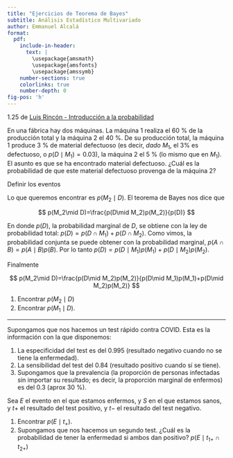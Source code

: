 ```yaml
---
title: "Ejercicios de Teorema de Bayes"
subtitle: Análisis Estadístico Multivariado
author: Emmanuel Alcalá
format:
  pdf: 
    include-in-header: 
      text: |
        \usepackage{amsmath}
        \usepackage{amsfonts}
        \usepackage{amssymb}
    number-sections: true
    colorlinks: true
    number-depth: 0
fig-pos: 'h'
---
```


1.25 de [Luis Rincón - Introducción a la probabilidad](https://lya.fciencias.unam.mx/lars/Publicaciones/proba1-2014.pdf)

En una fábrica hay dos máquinas. La máquina 1 realiza el 60 % de la producción total y la máquina 2 el 40 %. De su producción total, la máquina 1 produce 3 % de material defectuoso (es decir, *dado* $M_1$, el 3% es defectuoso, o $p(D\mid M_1)=0.03$), la máquina 2 el 5 % (lo mismo que en $M_1$). El asunto es que se ha encontrado material defectuoso. ¿Cuál es la probabilidad de que este material defectuoso provenga de la máquina 2?

Definir los eventos

\begin{itemize}
  \setlength{\itemsep}{0pt}
  \setlength{\parskip}{0pt}
  \setlength{\parsep}{0pt}
  \item $D=$ El material escogido es defectuoso
  \item $M_1=$ La máquina 1 produjo el material escogido.
  \item $M_2=$ La máquina 2 produjo el material escogido
\end{itemize}

Lo que queremos encontrar es $p(M_2\mid D)$. El teorema de Bayes nos dice que

$$
  p(M_2\mid D)=\frac{p(D\mid M_2)p(M_2)}{p(D)}
$$

En donde $p(D)$, la probabilidad marginal de $D$, se obtiene con la ley de probabilidad total: $p(D)=p(D\cap M_1)+p(D\cap M_2)$. Como vimos, la probabilidad conjunta se puede obtener con la probabilidad marginal, $p(A\cap B)=p(A\mid B)p(B)$. Por lo tanto $p(D)=p(D\mid M_1)p(M_1)+p(D\mid M_2)p(M_2)$.

Finalmente

$$
  p(M_2\mid D)=\frac{p(D\mid M_2)p(M_2)}{p(D\mid M_1)p(M_1)+p(D\mid M_2)p(M_2)}
$$

1. Encontrar $p(M_2\mid D)$
2. Encontrar $p(M_1\mid D)$.

---

Supongamos que nos hacemos un test rápido contra COVID. Esta es la información con la que disponemos:

1. La especificidad del test es del 0.995 (resultado negativo cuando no se tiene la enfermedad).
2. La sensibilidad del test del 0.84 (resultado positivo cuando sí se tiene).
3. Supongamos que la prevalencia (la proporción de personas infectadas sin importar su resultado; es decir, la proporción marginal de enfermos) es del 0.3 (aprox 30 %).

Sea $E$ el evento en el que estamos enfermos, y $S$ en el que estamos sanos, y $t+$ el resultado del test positivo, y $t-$ el resultado del test negativo.

1. Encontrar $p(E\mid t_+)$.
2. Supongamos que nos hacemos un segundo test. ¿Cuál es la probabilidad de tener la enfermedad si ambos dan positivo? $p(E\mid t_{1+}\cap t_{2+})$